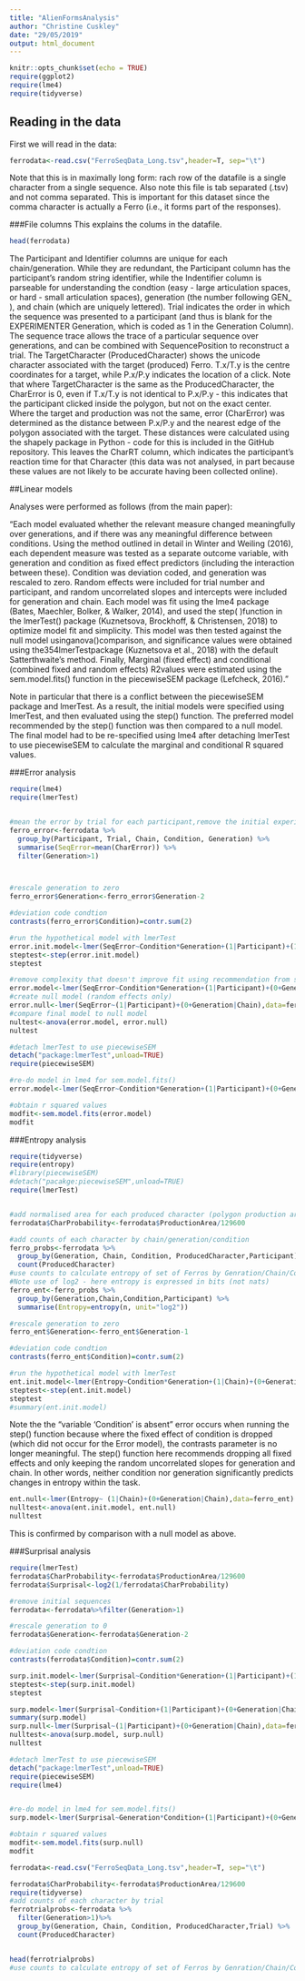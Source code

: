 ```yaml
---
title: "AlienFormsAnalysis"
author: "Christine Cuskley"
date: "29/05/2019"
output: html_document
---
```


```r
knitr::opts_chunk$set(echo = TRUE)
require(ggplot2)
require(lme4)
require(tidyverse)
```

## Reading in the data

First we will read in the data:

```r

ferrodata<-read.csv("FerroSeqData_Long.tsv",header=T, sep="\t")

```

Note that this is in maximally long form: rach row of the datafile is a single character from a single sequence. Also note this file is tab separated (.tsv) and not comma separated. This is important for this dataset since the comma character is actually a Ferro (i.e., it forms part of the responses).

###File columns
This explains the colums in the datafile. 
```r
head(ferrodata)
```

The Participant and Identifier columns are unique for each chain/generation. While they are redundant, the Participant column has the participant's random string identifier, while the Indentifier column is parseable for understanding the condtion (easy - large articulation spaces, or hard - small articulation spaces), generation (the number following GEN_ ), and chain (which are uniquely lettered). Trial indicates the order in which the sequence was presented to a participant (and thus is blank for the EXPERIMENTER Generation, which is coded as 1 in the Generation Column). The sequence trace allows the trace of a particular sequence over generations, and can be combined with SequencePosition to reconstruct a trial. The TargetCharacter (ProducedCharacter) shows the unicode character associated with the target (produced) Ferro. T.x/T.y is the centre coordinates for a target, while P.x/P.y indicates the location of a click. Note that where TargetCharacter is the same as the ProducedCharacter, the CharError is 0, even if T.x/T.y is not identical to P.x/P.y - this indicates that the participant clicked inside the polygon, but not on the exact center. Where the target and production was not the same, error (CharError) was determined as the distance between P.x/P.y and the nearest edge of the polygon associated with the target. These distances were calculated using the shapely package in Python - code for this is included in the GitHub repository. This leaves the CharRT column, which indicates the participant's reaction time for that Character (this data was not analysed, in part because these values are not likely to be accurate having been collected online).



##Linear models

Analyses were performed as follows (from the main paper):

"Each model evaluated whether the relevant measure changed meaningfully over generations, and if there was any meaningful difference between conditions. Using the method outlined in detail in Winter and Weiling (2016), each dependent measure was tested as a separate outcome variable, with generation and condition as fixed effect predictors (including the interaction between these). Condition was deviation coded, and generation was rescaled to zero. Random effects were included for trial number and participant, and random uncorrelated slopes and intercepts were included for generation and chain. Each model was fit using the lme4 package (Bates, Maechler, Bolker, & Walker, 2014), and used the step( )function in the lmerTest() package (Kuznetsova, Brockhoff, & Christensen, 2018) to optimize model fit and simplicity.  This model was then tested against the null model usinganova()comparison, and significance values were obtained using the354lmerTestpackage (Kuznetsova et al., 2018) with the default Satterthwaite’s method. Finally, Marginal (fixed effect) and conditional (combined fixed and random effects) R2values were estimated using the sem.model.fits() function in the piecewiseSEM package (Lefcheck, 2016)."

Note in particular that there is a conflict between the piecewiseSEM package and lmerTest. As a result, the initial models were specified using lmerTest, and then evaluated using the step() function. The preferred model recommended by the step() function was then compared to a null model. The final model had to be re-specified using lme4 after detaching lmerTest to use piecewiseSEM to calculate the marginal and conditional R squared values.

###Error analysis


```r
require(lme4)
require(lmerTest)


#mean the error by trial for each participant,remove the initial experimenter specified generation
ferro_error<-ferrodata %>% 
  group_by(Participant, Trial, Chain, Condition, Generation) %>%
  summarise(SeqError=mean(CharError)) %>% 
  filter(Generation>1)



#rescale generation to zero
ferro_error$Generation<-ferro_error$Generation-2

#deviation code condtion
contrasts(ferro_error$Condition)=contr.sum(2)

#run the hypothetical model with lmerTest
error.init.model<-lmer(SeqError~Condition*Generation+(1|Participant)+(1|Trial)+(0+Generation|Chain),contrasts=list(Condition=contr.sum),data=ferro_error)
steptest<-step(error.init.model)
steptest

```

```r
#remove complexity that doesn't improve fit using recommendation from step()
error.model<-lmer(SeqError~Condition*Generation+(1|Participant)+(0+Generation|Chain), contrasts=list(Condition=contr.sum), data=ferro_error)
#create null model (random effects only)
error.null<-lmer(SeqError~(1|Participant)+(0+Generation|Chain),data=ferro_error)
#compare final model to null model
nultest<-anova(error.model, error.null)
nultest
```

```r
#detach lmerTest to use piecewiseSEM
detach("package:lmerTest",unload=TRUE)
require(piecewiseSEM)

#re-do model in lme4 for sem.model.fits()
error.model<-lmer(SeqError~Condition*Generation+(1|Participant)+(0+Generation|Chain), contrasts=list(Condition=contr.sum), data=ferro_error)

#obtain r squared values
modfit<-sem.model.fits(error.model)
modfit

```

###Entropy analysis

```r
require(tidyverse)
require(entropy)
#library(piecewiseSEM)
#detach("pacakge:piecewiseSEM",unload=TRUE)
require(lmerTest)


#add normalised area for each produced character (polygon production area, included in data file, divided by area of whole palette, 360 x 360)
ferrodata$CharProbability<-ferrodata$ProductionArea/129600

#add counts of each character by chain/generation/condition
ferro_probs<-ferrodata %>%
  group_by(Generation, Chain, Condition, ProducedCharacter,Participant) %>%
  count(ProducedCharacter)
#use counts to calculate entropy of set of Ferros by Genration/Chain/Condition (i.e., by participant)
#Note use of log2 - here entropy is expressed in bits (not nats)
ferro_ent<-ferro_probs %>%
  group_by(Generation,Chain,Condition,Participant) %>%
  summarise(Entropy=entropy(n, unit="log2"))

#rescale generation to zero
ferro_ent$Generation<-ferro_ent$Generation-1

#deviation code condtion
contrasts(ferro_ent$Condition)=contr.sum(2)

#run the hypothetical model with lmerTest
ent.init.model<-lmer(Entropy~Condition*Generation+(1|Chain)+(0+Generation|Chain),contrasts=list(Condition=contr.sum),data=ferro_ent)
steptest<-step(ent.init.model)
steptest
#summary(ent.init.model)

```
Note the the "variable 'Condition' is absent" error occurs when running the step() function because where the fixed effect of condition is dropped (which did not occur for the Error model), the contrasts parameter is no longer meaningful. The step() function here recommends dropping all fixed effects and only keeping the random uncorrelated slopes for generation and chain. In other words, neither condition nor generation significantly predicts changes in entropy within the task.

```r

ent.null<-lmer(Entropy~ (1|Chain)+(0+Generation|Chain),data=ferro_ent)
nulltest<-anova(ent.init.model, ent.null)
nulltest
```
This is confirmed by comparison with a null model as above.


###Surprisal analysis

```r
require(lmerTest)
ferrodata$CharProbability<-ferrodata$ProductionArea/129600
ferrodata$Surprisal<-log2(1/ferrodata$CharProbability)

#remove initial sequences
ferrodata<-ferrodata%>%filter(Generation>1)

#rescale generation to 0
ferrodata$Generation<-ferrodata$Generation-2

#deviation code condtion
contrasts(ferrodata$Condition)=contr.sum(2)

surp.init.model<-lmer(Surprisal~Condition*Generation+(1|Participant)+(1|Trial)+(0+Generation|Chain),contrasts=list(Condition=contr.sum),data=ferrodata)
steptest<-step(surp.init.model)
steptest


```

```r

surp.model<-lmer(Surprisal~Condition+(1|Participant)+(0+Generation|Chain),contrasts=list(Condition=contr.sum),data=ferrodata)
summary(surp.model)
surp.null<-lmer(Surprisal~(1|Participant)+(0+Generation|Chain),data=ferrodata)
nulltest<-anova(surp.model, surp.null)
nulltest
```
```r
#detach lmerTest to use piecewiseSEM
detach("package:lmerTest",unload=TRUE)
require(piecewiseSEM)
require(lme4)


#re-do model in lme4 for sem.model.fits()
surp.model<-lmer(Surprisal~Generation*Condition+(1|Participant)+(0+Generation|Chain),data=ferrodata)

#obtain r squared values
modfit<-sem.model.fits(surp.null)
modfit

```
```r
ferrodata<-read.csv("FerroSeqData_Long.tsv",header=T, sep="\t")

ferrodata$CharProbability<-ferrodata$ProductionArea/129600
require(tidyverse)
#add counts of each character by trial
ferrotrialprobs<-ferrodata %>%
  filter(Generation>1)%>%
  group_by(Generation, Chain, Condition, ProducedCharacter,Trial) %>%
  count(ProducedCharacter)


head(ferrotrialprobs)
#use counts to calculate entropy of set of Ferros by Genration/Chain/Condition (i.e., by participant)
```

